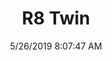 ---
width: 2000
height: 1333
title: R8 Twin
description: Twin Turbo R8 in Silver
date: 5/26/2019 8:07:47 AM
cameraMake: Sony
cameraModel: ILCE-7M3
lens: FE 24-105mm F4 G OSS
settingsfStop: f/5
settingsISO: ISO 100
settingsShutter: 1/100
settingsFocalLength: 24 mm
---